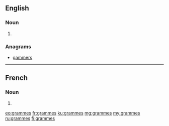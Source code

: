 ==English==

===Noun===
{{head|en|noun plural form}}

# {{plural of|gramme|lang=en}}

===Anagrams===
* [[gammers#English|gammers]]

----

==French==

===Noun===
{{head|fr|noun plural form|g=?}}

# {{plural of|gramme|lang=fr}}

[[eo:grammes]]
[[fr:grammes]]
[[ku:grammes]]
[[mg:grammes]]
[[my:grammes]]
[[ru:grammes]]
[[fi:grammes]]